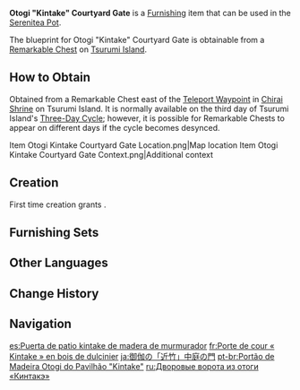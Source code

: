 {{Furnishing Infobox
|id             = 371216
|image          = Item Otogi Kintake Courtyard Gate.png
|category       = Courtyard
|subcategory    = Courtyard Wall
|quality        = 2
|adeptal_energy = 30
|load           = 55
|reduced_load   = 39
|description    = A village courtyard wall made from Otogi Wood.<br>"Kintake" is an old crafting technique that few people know. It involves grinding certain rarely-found wild grasses into powder before slow-boiling them into a special glue that can then be painted onto wooden lumber to give them a gloss and sturdiness similar to that of high-end overseas products such as Qingce Bamboo. Unfortunately, little research or record has been kept of this art, and it will soon become lost.
|blueprint      = Remarkable Chest
}}
'''Otogi "Kintake" Courtyard Gate''' is a [[Furnishing]] item that can be used in the [[Serenitea Pot]].

The blueprint for Otogi "Kintake" Courtyard Gate is obtainable from a [[Remarkable Chest]] on [[Tsurumi Island]].

==How to Obtain==
Obtained from a Remarkable Chest east of the [[Teleport Waypoint]] in [[Chirai Shrine]] on Tsurumi Island. It is normally available on the third day of Tsurumi Island's [[Tsurumi Island#Three-Day Cycle|Three-Day Cycle]]; however, it is possible for Remarkable Chests to appear on different days if the cycle becomes desynced.
<gallery>
Item Otogi Kintake Courtyard Gate Location.png|Map location
Item Otogi Kintake Courtyard Gate Context.png|Additional context
</gallery>

==Creation==
First time creation grants {{Item|Trust|24|x=30}}.
{{Recipe
|type = Creation
|time = 12h
|Otogi Wood = 8
|sort = Otogi Wood
}}

==Furnishing Sets==
{{Craft Usage|type=Furnishing Set}}

==Other Languages==
{{Other Languages
|en      = Otogi "Kintake" Courtyard Gate
|zhs     = 御伽木「近竹」院门
|zhs_rm  = Yùjiā-mù "Jìnzhú" Yuàn Mén
|zht     = 御伽木「近竹」院門
|zht_rm  = Yùjiā-mù "Jìnzhú" Yuàn Mén
|zh_tl   = 
|ja      = 御伽の「近竹」中庭の門
|ja_rm   = Otogi no "Kintake" Nakaniwa no Mon{{Assumed}}
|ja_tl   = 
|ko      = 오토기<->나무 「킨타케」 마당 문
|ko_tl   = Otogi Tree "Kintake" Garden Door
|es      = Puerta de patio kintake de madera de murmurador
|es_tl   = Whispering (tree) Wood Kintake Patio Door
|fr      = Porte de cour «&nbsp;Kintake&nbsp;» en bois de dulcinier
|fr_tl   = {{Lexicon|Otogi|fr}} Wood "Kintake" Courtyard Gate
|ru      = Дворовые ворота из отоги «Кинтакэ»
|ru_tl   = Otogi Court Gate "Kintake"
|th      = ประตูสวน "Kintake" ไม้ Otogi
|th_rm   = 
|th_tl   = 
|vi      = Cổng Sân "Kintake" Gỗ Otogi
|vi_tl   = 
|de      = „Kintaku“-Hoftor aus Otogi-Holz
|de_tl   = "Kintake" Yard Gate from Otogi Wood
|id      = Gerbang Halaman Otogi "Kintake"
|id_tl   = Otogi "Kintake" Courtyard Gate
|pt      = Portão de Madeira Otogi do Pavilhão "Kintake"
|pt_tl   = 
|tr      = Otogi "Kintake" Bahçe Kapısı
|tr_tl   = 
|it      = Cancello del cortile Kintake in legno Otogi
|it_tl   = 
}}

==Change History==
{{Change History|2.2}}

==Navigation==
{{Furnishing Navbox|exterior}}

[[es:Puerta de patio kintake de madera de murmurador]]
[[fr:Porte de cour « Kintake » en bois de dulcinier]]
[[ja:御伽の「近竹」中庭の門]]
[[pt-br:Portão de Madeira Otogi do Pavilhão "Kintake"]]
[[ru:Дворовые ворота из отоги «Кинтакэ»]]